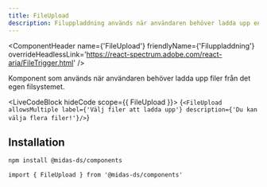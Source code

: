 ```yaml
---
title: FileUpload
description: Filuppladdning används när användaren behöver ladda upp en eller flera filer från det egen filsystemet.
---
```



<ComponentHeader
  name={'FileUpload'}
  friendlyName={'Filuppladdning'}
  overrideHeadlessLink='https://react-spectrum.adobe.com/react-aria/FileTrigger.html'
/>

Komponent som används när användaren behöver ladda upp filer från det egen filsystemet.

<LiveCodeBlock hideCode scope={{ FileUpload }}>
  {`<FileUpload allowsMultiple label={'Välj filer att ladda upp'} description={'Du kan välja flera filer!'}/>`}
</LiveCodeBlock>

## Installation

```bash npm2yarn
npm install @midas-ds/components
```

```tsx
import { FileUpload } from '@midas-ds/components'
```


